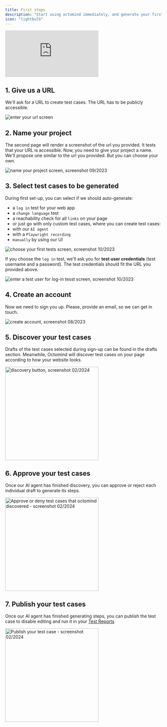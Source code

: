 ```yaml
---
title: First steps
description: "Start using octomind immediately, and generate your first test case."
icon: "lightbulb"
---
```


<div
  style={{
    position: "relative",
    paddingBottom: "calc(55.43121693121693% + 42px)",
    height: 0,
  }}
>
  <iframe
    src="https://app.supademo.com/embed/rSpeR5F3cFGeg0EHBPQ2E"
    allow="clipboard-write"
    frameborder="0"
    webkitallowfullscreen="true"
    mozallowfullscreen="true"
    allowfullscreen
    style={{
      width: "100%",
      height: "100%",
      borderRadius: 12,
      position: "absolute",
      top: 0,
      left: 0,
    }}
  ></iframe>
  <div
    style={{
      height: 16,
      backgroundColor: "#13142c",
      inset: "auto 0px 0px 0px",
      position: "absolute",
    }}
  />
</div>

## 1. Give us a URL

We'll ask for a URL to create test cases. The URL has to be publicly accessible.

<Frame caption="First page of the setup flow - link to your website, screenshot 09/2023">
  <img src="/images/setup/setup-1-url.png" alt="enter your url screen" />
</Frame>

## 2. Name your project

The second page will render a screenshot of the url you provided. It tests that your URL is accessible.
Now, you need to give your project a name. We'll propose one similar to the url you provided.
But you can choose your own.

<Frame caption="Second page of the setup flow: Name your project, screenshot 09/2023">
  <img
    src="/images/setup/setup-2-project.png"
    alt="name your project screen, screenshot 09/2023"
  />
</Frame>

<div class="mt-8" />

## 3. Select test cases to be generated

During first set-up, you can select if we should auto-generate:

- a `log in` test for your web app
- a `change language` test
- a reachability check for all `links` on your page
- or just go with only custom test cases, where you can create test cases:
- with our `AI agent`
- with a `Playwright recording`
- `manually` by using our UI

<Frame caption="Third page of the setup flow - choose your first tests, screenshot 10/2023">
  <img
    src="images/setup/setup-3-custom.png"
    alt="choose your first tests screen, screenshot 10/2023"
  />
</Frame>

If you choose the `log in` test, we'll ask you for **test user credentials** \(test username and a password\).
The test credentials should fit the URL you provided above.

<Frame caption="Third page of the setup flow - insert test user credentials for a log-in test, screenshot 10/2023">
  <img
    src="/images/setup/setup-3-credentials.png"
    alt="enter a test user for log-in tesst screen, screenshot 10/2023"
  />
</Frame>

## 4. Create an account

Now we need to sign you up. Please, provide an email, so we can get in touch.

<Frame caption="Fourth page of the setup flow - create account, screenshot 08/2023">
  <img
    src="/images/setup/setup-4-create-account.png"
    alt="create account, screenshot 08/2023"
  />
</Frame>

## 5. Discover your test cases

Drafts of the test cases selected during sign-up can be found in the drafts section. Meanwhile, Octomind will discover test cases on your page according to how your website looks.

<Frame caption="Clicking this button will let our AI agent discover test cases, screenshot 02/2024">
  <img
    src="/images/discover.png"
    width="300"
    alt="discovery button, screenshot 02/2024"
  />
</Frame>

## 6. Approve your test cases

Once our AI agent has finished discovery, you can approve or reject each individual draft to generate its steps.

<Frame caption="Approve or deny test cases that octomind discovered - screenshot 02/2024">
  <img
    width="300"
    src="/images/approve.png"
    alt="Approve or deny test cases that octomind discovered - screenshot 02/2024 "
  />
</Frame>

## 7. Publish your test cases

Once our AI agent has finished generating steps, you can publish the test case to disable editing and run it in your [Test Reports](/test-reports)

<Frame caption="Publish your test case - screenshot 02/2024">
  <img
    width="300"
    src="/images/publish.png"
    alt="Publish your test case - screenshot 02/2024 "
  />
</Frame>
